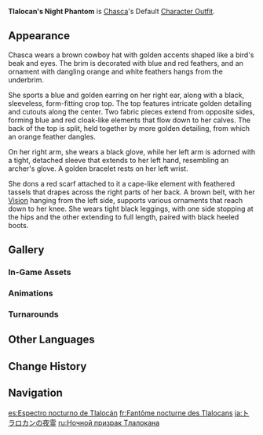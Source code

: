 {{Outfit Infobox
|id           = 210400
|image        = <gallery>
Character Chasca Full Wish.png|Wish
Character Chasca Game.png|In-Game
</gallery>
|character    = Chasca
|type         = Default
|description  = Chasca's outfit. The spirit of conflict is in her blood, and unyielding determination in her eyes. The pain that comes with transcending death is the unbending pride of Tlalocan.
|obtain       = Unlocked upon obtaining character
}}
'''Tlalocan's Night Phantom''' is [[Chasca]]'s Default [[Character Outfit]].

==Appearance==
<!-- Keep appearance section short and concise. Limit to 1-2 paragraphs (preferably 1 paragraph) with 3-4 sentences each. -->
Chasca wears a brown cowboy hat with golden accents shaped like a bird's beak and eyes. The brim is decorated with blue and red feathers, and an ornament with dangling orange and white feathers hangs from the underbrim.

She sports a blue and golden earring on her right ear, along with a black, sleeveless, form-fitting crop top. The top features intricate golden detailing and cutouts along the center. Two fabric pieces extend from opposite sides, forming blue and red cloak-like elements that flow down to her calves. The back of the top is split, held together by more golden detailing, from which an orange feather dangles.

On her right arm, she wears a black glove, while her left arm is adorned with a tight, detached sleeve that extends to her left hand, resembling an archer's glove. A golden bracelet rests on her left wrist.

She dons a red scarf attached to it a cape-like element with feathered tassels that drapes across the right parts of her back. A brown belt, with her {{Anemo}} [[Vision]] hanging from the left side, supports various ornaments that reach down to her knee. She wears tight black leggings, with one side stopping at the hips and the other extending to full length, paired with black heeled boots.

==Gallery==
===In-Game Assets===
{{Assets/Outfit|Tlalocan's Night Phantom|nomain=1}}

===Animations===
{{Preview/CharacterAnimations|Chasca|nocaption=1}}

===Turnarounds===
{{Turnarounds}}

==Other Languages==
{{Other Languages
|en       = Tlalocan's Night Phantom
|zhs      = 特拉洛坎夜幽灵
|zhs_rm   = Tèlāluòkǎn Yè Yōulíng
|zht      = 特拉洛坎夜幽靈
|zht_rm   = Tèlāluòkǎn Yè Yōulíng
|zh_tl    = Tlalocan's Night Ghost
|ja       = トラロカンの夜霊
|ja_rm    = 
|ja_tl    = 
|ko       = 틀라로칸<->의 유령
|ko_tl    = Tlalocan's Ghost
|es       = Espectro nocturno de Tlalocán
|es_tl    = Tlalocan's Nocturnal Spectre
|fr       = Fantôme nocturne des Tlalocans
|fr_tl    = Tlalocan's Night Phantom
|ru       = Ночной призрак Тлалокана
|ru_tl    = Tlalocan's Night Phantom
|th       = วิญญาณรัตติกาลแห่ง Tlalocan
|th_rm    = 
|th_tl    = 
|vi       = Bóng Đêm Của Tlalocan
|vi_tl    = 
|de       = Tlalocans Nachtgespenst
|de_tl    = 
|id       = Tlalocan's Night Phantom
|pt       = Espectro Noturno de Tlalocan
|pt_tl    = 
|tr       = Tlalocan'ın Gece Hayaleti
|tr_tl    = 
|it       = Fantasma notturno di Tlalocan
|it_tl    = 
}}

==Change History==
{{Change History|5.2}}

==Navigation==
{{Dressing Room Navbox|Outfit}}

[[es:Espectro nocturno de Tlalocán]]
[[fr:Fantôme nocturne des Tlalocans]]
[[ja:トラロカンの夜霊]]
[[ru:Ночной призрак Тлалокана]]